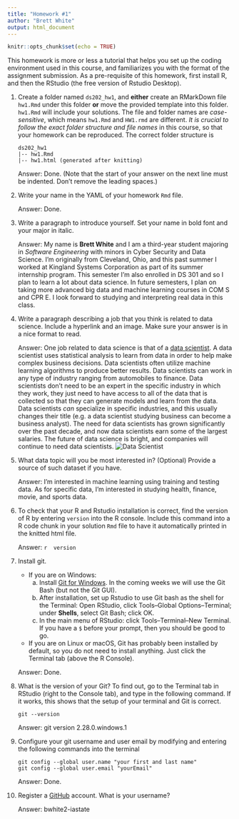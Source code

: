 ```yaml
---
title: "Homework #1"
author: "Brett White"
output: html_document
---
```

```r
knitr::opts_chunk$set(echo = TRUE)
```

This homework is more or less a tutorial that helps you set up the coding environment used in this course, and familiarizes you with the format of the assignment submission. 
As a pre-requisite of this homework, first install R, and then the RStudio (the free version of Rstudio Desktop). 

1. Create a folder named `ds202_hw1`, and **either** create an RMarkDown file `hw1.Rmd` under this folder **or** move the provided template into this folder. `hw1.Rmd` will include your solutions. The file and folder names are *case-sensitive*, which means `hw1.Rmd` and `HW1.rmd` are different. *It is crucial to follow the exact folder structure and file names* in this course, so that your homework can be reproduced. The correct folder structure is

    ```
    ds202_hw1
    |-- hw1.Rmd
    |-- hw1.html (generated after knitting)
    ```
    
    Answer: Done. (Note that the start of your answer on the next line must be indented. Don't remove the leading spaces.)

2. Write your name in the YAML of your homework `Rmd` file.

    Answer: Done.

3. Write a paragraph to introduce yourself. Set your name in bold font and your major in italic. 

    Answer: My name is **Brett White** and I am a third-year student majoring in *Software Engineering* with minors in Cyber Security and Data Science. I'm originally from Cleveland, Ohio, and this past summer I worked at Kingland Systems Corporation as part of its summer internship program. This semester I'm also enrolled in DS 301 and so I plan to learn a lot about data science. In future semesters, I plan on taking more advanced big data and machine learning courses in COM S and CPR E. I look forward to studying and interpreting real data in this class.
  
4. Write a paragraph describing a job that you think is related to data science. Include a hyperlink and an image. Make sure your answer is in a nice format to read. 

    Answer: One job related to data science is that of a [data scientist](https://hbr.org/2012/10/data-scientist-the-sexiest-job-of-the-21st-century "Data Scientist"). A data scientist uses statistical analysis to learn from data in order to help make complex business decisions. Data scientists often utilize machine learning algorithms to produce better results. Data scientists can work in any type of industry ranging from automobiles to finance. Data scientists don't need to be an expert in the specific industry in which they work, they just need to have access to all of the data that is collected so that they can generate models and learn from the data. Data scientists *can* specialize in specific industries, and this usually changes their title (e.g. a data scientist studying business can become a business analyst). The need for data scientists has grown significantly over the past decade, and now data scientists earn some of the largest salaries. The future of data science is bright, and companies will continue to need data scientists.
    ![Data Scientist](https://downloads.healthcatalyst.com/wp-content/uploads/2018/10/data-scientist-infographic-cover.jpg "Data Scientist")
  
5. What data topic will you be most interested in? (Optional) Provide a source of such dataset if you have.

    Answer: I'm interested in machine learning using training and testing data. As for specific data, I'm interested in studying health, finance, movie, and sports data.
  
6. To check that your R and Rstudio installation is correct, find the version of R by entering `version` into the R console. Include this command into a R code chunk in your solution `Rmd` file to have it automatically printed in the knitted html file. 

    Answer: 
    ```r
    version
    ```
  
7. Install git. 
    - If you are on Windows: 
        a. Install [Git for Windows](https://gitforwindows.org/). In the coming weeks we will use the Git Bash (but not the Git GUI). 
        b. After installation, set up Rstudio to use Git bash as the shell for the Terminal: Open RStudio, click Tools--Global Options--Terminal; under **Shells**, select Git Bash; click OK. 
        c. In the main menu of RStudio: click Tools--Terminal--New Terminal. If you have a `$` before your prompt, then you should be good to go.
    - If you are on Linux or macOS, Git has probably been installed by default, so you do not need to install anything. Just click the Terminal tab (above the R Console).

    Answer: Done.
  
8. What is the version of your Git? To find out, go to the Terminal tab in RStudio (right to the Console tab), and type in the following command. If it works, this shows that the setup of your terminal and Git is correct. 
<!-- Then explore the bash command line and Git. -->

    ```
    git --version
    ```

    Answer: git version 2.28.0.windows.1
  
9. Configure your git username and user email by modifying and entering the following commands into the terminal

    ```
    git config --global user.name "your first and last name"
    git config --global user.email "yourEmail"
    ```

    Answer: Done.
  

10. Register a [GitHub](https://www.github.com) account. What is your username?

    Answer: bwhite2-iastate
